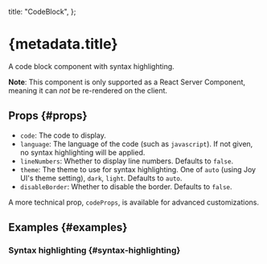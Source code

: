 
  title: "CodeBlock",
};


# {metadata.title}

A code block component with syntax highlighting.

**Note**: This component is only supported as a React Server Component, meaning it can *not* be re-rendered on the client.

## Props \{#props}

- `code`: The code to display.
- `language`: The language of the code (such as `javascript`). If not given, no syntax highlighting will be applied.
- `lineNumbers`: Whether to display line numbers. Defaults to `false`.
- `theme`: The theme to use for syntax highlighting. One of `auto` (using Joy UI's theme setting), `dark`, `light`. Defaults to `auto`.
- `disableBorder`: Whether to disable the border. Defaults to `false`.

A more technical prop, `codeProps`, is available for advanced customizations.

## Examples \{#examples}

### Syntax highlighting \{#syntax-highlighting}

<SimpleCodeBlockExample />
